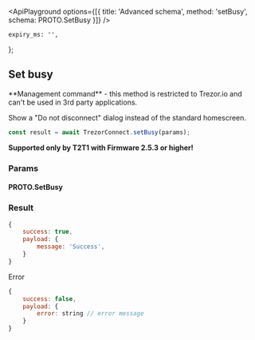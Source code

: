 


<ApiPlayground options={[{ title: 'Advanced schema', method: 'setBusy', schema: PROTO.SetBusy }]} />

    expiry_ms: '',
};

## Set busy

<Callout type="error" emoji="️🚫">
    **Management command** - this method is restricted to Trezor.io and can't be used in 3rd party
    applications.
</Callout>

Show a "Do not disconnect" dialog instead of the standard homescreen.

```javascript
const result = await TrezorConnect.setBusy(params);
```

<Callout type="info">**Supported only by T2T1 with Firmware 2.5.3 or higher!**</Callout>

### Params

<CommonParamsLink />

#### PROTO.SetBusy

<ParamsTable schema={PROTO.SetBusy} descriptions={paramDescriptions} />

### Result

```javascript
{
    success: true,
    payload: {
        message: 'Success',
    }
}

```

Error

```javascript
{
    success: false,
    payload: {
        error: string // error message
    }
}
```
